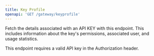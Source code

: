 ```yaml
---
title: Key Profile
openapi: 'GET /gateway/keyprofile'
---
```


Fetch the details associated with an API KEY with this endpoint. This includes information about the key's permissions, associated user, and usage statistics.

<Note>
  This endpoint requires a valid API key in the Authorization header.
</Note> 